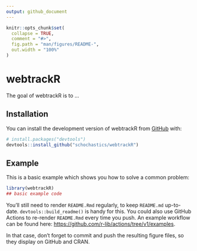 ```yaml
---
output: github_document
---
```


<!-- README.md is generated from README.Rmd. Please edit that file -->

```r
knitr::opts_chunk$set(
  collapse = TRUE,
  comment = "#>",
  fig.path = "man/figures/README-",
  out.width = "100%"
)
```

# webtrackR

<!-- badges: start -->
<!-- badges: end -->

The goal of webtrackR is to ...

## Installation

You can install the development version of webtrackR from [GitHub](https://github.com/) with:

``` r
# install.packages("devtools")
devtools::install_github("schochastics/webtrackR")
```

## Example

This is a basic example which shows you how to solve a common problem:

```r
library(webtrackR)
## basic example code
```


You'll still need to render `README.Rmd` regularly, to keep `README.md` up-to-date. `devtools::build_readme()` is handy for this. You could also use GitHub Actions to re-render `README.Rmd` every time you push. An example workflow can be found here: <https://github.com/r-lib/actions/tree/v1/examples>.


In that case, don't forget to commit and push the resulting figure files, so they display on GitHub and CRAN.
